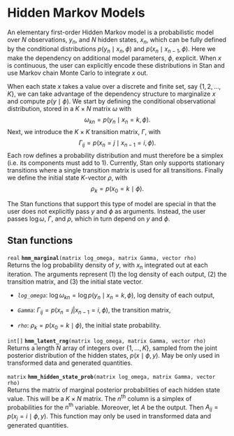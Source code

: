 # Hidden Markov Models

An elementary first-order Hidden Markov model 
is a probabilistic model over
$N$ observations, $y_n$, and $N$ hidden states, $x_n$,
which can be fully defined by the conditional distributions
$p(y_n \mid x_n, \phi)$ and $p(x_n \mid x_{n - 1}, \phi)$.
Here we make the dependency on additional model parameters, $\phi$,
explicit.
When $x$ is continuous, the user can explicitly encode these distributions
in Stan and use Markov chain Monte Carlo to integrate $x$ out.

When each state $x$ takes a value over a discrete and finite set, say $\{1, 2, ..., K\}$,
we can take advantage of the dependency structure
to marginalize $x$ and compute $p(y \mid \phi)$.
We start by defining the conditional observational distribution,
stored in a $K \times N$ matrix $\omega$ with
$$
\omega_{kn} = p(y_n \mid x_n = k, \phi).
$$
Next, we introduce the $K \times K$ transition matrix, $\Gamma$, with
$$
  \Gamma_{ij} = p(x_n = j \mid x_{n - 1} = i, \phi).
$$
Each row defines a probability distribution
and must therefore be a simplex (i.e. its components must add to 1).
Currently, Stan only supports stationary transitions where a single
transition matrix is used for all transitions.
Finally we define the initial state $K$-vector $\rho$, with
$$
  \rho_k = p(x_0 = k \mid \phi).
$$

The Stan functions that support this type of model are special
in that the user does not explicitly pass $y$ and $\phi$ as arguments.
Instead, the user passes $\log \omega$, $\Gamma$, and $\rho$,
which in turn depend on $y$ and $\phi$. 

## Stan functions {#hmm-stan-functions}

<!-- real; hmm_marginal; (matrix log_omega, matrix Gamma, vector rho); -->
\index{{\tt \bfseries hmm\_marginal }!{\tt (matrix log\_omega, matrix Gamma, vector rho): real}|hyperpage}

`real` **`hmm_marginal`**`(matrix log_omega, matrix Gamma, vector rho)`<br>\newline
Returns the log probability density of $y$, with $x_n$ integrated out at each iteration.
The arguments represent (1) the log density of each output, (2) the transition matrix, and (3) the initial state vector.

*   *`log_omega`*: $\log \omega_{kn} = \log p(y_n \mid x_n = k, \phi)$, log density of each output,

*   *`Gamma`*: $\Gamma_{ij} = p(x_n = j | x_{n - 1} = i, \phi)$, the transition matrix,

*   *`rho`*: $\rho_k = p(x_0 = k \mid \phi)$, the initial state probability.


\index{{\tt \bfseries hmm\_latent\_rng }!{\tt (matrix log\_omega, matrix Gamma, vector rho): int[]}|hyperpage}

`int[]` **`hmm_latent_rng`**`(matrix log_omega, matrix Gamma, vector rho)`<br>\newline
Returns a length $N$ array of integers over $\{1, ..., K\}$,
sampled from the joint posterior distribution of the hidden states,
$p(x \mid \phi, y)$.
May be only used in transformed data and generated quantities.

\index{{\tt \bfseries hmm\_hidden\_state\_prob }!{\tt (matrix log\_omega, matrix Gamma, vector rho): matrix}|hyperpage}

`matrix` **`hmm_hidden_state_prob`**`(matrix log_omega, matrix Gamma, vector rho)`<br>\newline
Returns the matrix of marginal posterior probabilities of each hidden state value. This will be a $K \times N$ matrix.
<!-- The marginal posterior probabilities of each hidden state value, -->
<!-- $p(x_n = k \mid \omega, \Gamma, \rho)$ for all iterations  -->
<!-- $n \in \{1, ..., N \}$, stored in a matrix. -->
The $n^\mathrm{th}$ column is a simplex of probabilities for the $n^\mathrm{th}$ variable.
Moreover, let $A$ be the output. Then 
$A_{ij} = p(x_j = i \mid \phi, y)$.
<!-- $A_{ij} = p(x_j = i \mid \omega, \Gamma, \rho)$. -->
This function may only be used in transformed data and generated quantities.
